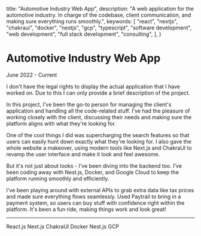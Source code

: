 
  title: "Automotive Industry Web App",
  description:
    "A web application for the automotive industry. In charge of the codebase, client communication, and making sure everything runs smoothly.",
  keywords: [
    "react",
    "nextjs",
    "chakraui",
    "docker",
    "nestjs",
    "gcp",
    "typescript",
    "software development",
    "web development",
    "full stack development",
    "consulting",
  ],
}

<BackButton />

# Automotive Industry Web App

<p className="text-sm text-muted-foreground">June 2022 - Current</p>

<div className="rounded-md border border-l-4 border-l-orange-400 p-4 font-semibold">
  I don't have the legal rights to display the actual application that I have
  worked on. Due to this I can only provide a brief description of the project.
</div>

In this project, I've been the go-to person for managing the client's application and handling all the code-related stuff. I've had the pleasure of working closely with the client, discussing their needs and making sure the platform aligns with what they're looking for.

One of the cool things I did was supercharging the search features so that users can easily hunt down exactly what they're looking for. I also gave the whole website a makeover, using modern tools like Next.js and ChakraUI to revamp the user interface and make it look and feel awesome.

But it's not just about looks - I've been diving into the backend too. I've been coding away with Nest.js, Docker, and Google Cloud to keep the platform running smoothly and efficiently.

I've been playing around with external APIs to grab extra data like tax prices and made sure everything flows seamlessly. Used Paytrail to bring in a payment system, so users can buy stuff with confidence right within the platform. It's been a fun ride, making things work and look great!

---

<Badge variant="outline">React.js</Badge>
<Badge variant="outline">Next.js</Badge>
<Badge variant="outline">ChakraUI</Badge>
<Badge variant="outline">Docker</Badge>
<Badge variant="outline">Nest.js</Badge>
<Badge variant="outline">GCP</Badge>
